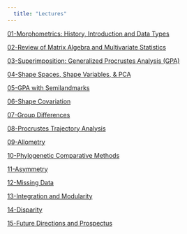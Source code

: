 ```yaml
---
  title: "Lectures"
---
```


[01-Morphometrics: History, Introduction and Data Types](https://deanadams.github.io/2019-Glasgow/Lectures/01-IntroHistory.html)

[02-Review of Matrix Algebra and Multivariate Statistics](https://deanadams.github.io/2019-Glasgow/Lectures/02-Matrix-Algebra.html)

[03-Superimposition: Generalized Procrustes Analysis (GPA)](https://deanadams.github.io/2019-Glasgow/Lectures/03-Superimposition.html)

[04-Shape Spaces, Shape Variables, & PCA](https://deanadams.github.io/2019-Glasgow/Lectures/04-ShapeVariablesSpaces.html)

[05-GPA with Semilandmarks](https://deanadams.github.io/2019-Glasgow/Lectures/05-Semilandmarks.html)

[06-Shape Covariation](https://deanadams.github.io/2019-Glasgow/Lectures/06-ShapeCovariation.html)

[07-Group Differences](https://deanadams.github.io/2019-Glasgow/Lectures/07-GroupDifferences.html)

[08-Procrustes Trajectory Analysis](https://deanadams.github.io/2019-Glasgow/Lectures/08-PTA.html)

[09-Allometry](https://deanadams.github.io/2019-Glasgow/Lectures/09-Allometry.html)

[10-Phylogenetic Comparative Methods](https://deanadams.github.io/2019-Glasgow/Lectures/10-PhyCompMethods.html)

[11-Asymmetry](https://deanadams.github.io/2019-Glasgow/Lectures/11-Asymmetry.html)

[12-Missing Data](https://deanadams.github.io/2019-Glasgow/Lectures/12-MissingData.html)

[13-Integration and Modularity](https://deanadams.github.io/2019-Glasgow/Lectures/13-IntegrationModularity.html)

[14-Disparity](https://deanadams.github.io/2019-Glasgow/Lectures/14-Disparity.html)

[15-Future Directions and Prospectus](https://deanadams.github.io/2019-Glasgow/Lectures/15-Prospectus.html)
